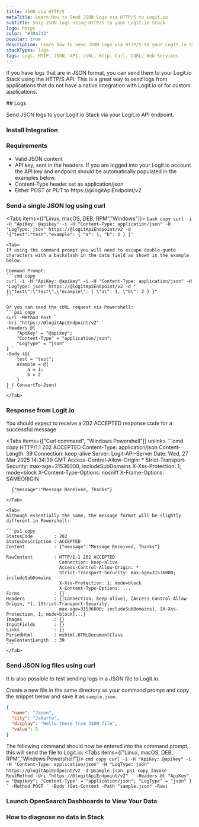 ```yaml
---
title: JSON via HTTP/S
metaTitle: Learn How to Send JSON Logs via HTTP/S to Logit.io
subTitle: Ship JSON logs using HTTP/S to your Logit.io Stack
logo: https
color: "#30a743"
popular: true
description: Learn how to send JSON logs via HTTP/S to your Logit.io Stack using cURL.
stackTypes: logs
tags: Logs, HTTP, JSON, API, cURL, Http, Curl, CURL, Web Services
---
```


If you have logs that are in JSON format, you can send them to your Logit.io Stack using the HTTP/S API. 
This is a great way to send logs from applications that do not have a native integration with Logit.io or for custom applications.

<Steps>
  ## Logs

  Send JSON logs to your Logit.io Stack via your Logit.io API endpoint.
  
  ### Install Integration

  <InstallIntegration/>

  ### Requirements

  - Valid JSON content
  - API key, sent in the headers. If you are logged into your Logit.io account the API key and endpoint should be automatically 
    populated in the examples below.
  - Content-Type header set as application/json
  - Either POST or PUT to https://@logitApiEndpoint/v2

  ### Send a single JSON log using curl

  <Tabs items={["Linux, macOS, DEB, RPM","Windows"]}>
    <Tab>
    ```bash copy
    curl -i -H "ApiKey: @apikey" -i -H "Content-Type: application/json" -H "LogType: json" https://@logitApiEndpoint/v2 -d '{"test":"test","example": { "a": 1, "b": 2 } }'
    ```
    </Tab>

    <Tab>
    If using the command prompt you will need to escape double-quote characters with a backslash in the data field as shown in the example below.
                
    Command Prompt:
    ```cmd copy
    curl -i -H "ApiKey: @apikey" -i -H "Content-Type: application/json" -H "LogType: json" https://@logitApiEndpoint/v2 -d "{\"test\":\"test\",\"example\": { \"a\": 1, \"b\": 2 } }"
    ```

    Or you can send the cURL request via Powershell:
    ```ps1 copy
    curl -Method Post `
    -Uri "https://@logitApiEndpoint/v2" `
    -Headers @{
        "ApiKey" = "@apikey";
        "Content-Type" = "application/json";
        "LogType" = "json"
    } `
    -Body (@{
        test = "test";
        example = @{
            a = 1;
            b = 2
        }
    } | ConvertTo-Json)
    ```
    </Tab>

  </Tabs>

  ### Response from Logit.io

  You should expect to receive a 202 ACCEPTED response code for a successful message

  <Tabs items={["Curl command", "Windows Powershell"]} unlink>
    <Tab>
      ```cmd copy
      HTTP/1.1 202 ACCEPTED
      Content-Type: application/json
      Content-Length: 39
      Connection: keep-alive
      Server: Logit-API-Server
      Date: Wed, 27 Mar 2025 14:34:39 GMT
      Access-Control-Allow-Origin: *
      Strict-Transport-Security: max-age=31536000; includeSubDomains
      X-Xss-Protection: 1; mode=block
      X-Content-Type-Options: nosniff
      X-Frame-Options: SAMEORIGIN

      {"message":"Message Received, Thanks"}
      ```
    </Tab>

    <Tab>
    Although essentially the same, the message format will be slightly different in Powershell:

    ```ps1 copy
    StatusCode        : 202
    StatusDescription : ACCEPTED
    Content           : {"message":"Message Received, Thanks"}

    RawContent        : HTTP/1.1 202 ACCEPTED
                        Connection: keep-alive
                        Access-Control-Allow-Origin: *
                        Strict-Transport-Security: max-age=31536000; includeSubDomains
                        X-Xss-Protection: 1; mode=block
                        X-Content-Type-Options: ...
    Forms             : {}
    Headers           : {[Connection, keep-alive], [Access-Control-Allow-Origin, *], [Strict-Transport-Security,
                        max-age=31536000; includeSubDomains], [X-Xss-Protection, 1; mode=block]...}
    Images            : {}
    InputFields       : {}
    Links             : {}
    ParsedHtml        : mshtml.HTMLDocumentClass
    RawContentLength  : 39
    ```
    </Tab>
  
  </Tabs>

  ### Send JSON log files using curl

  It is also possible to test sending logs in a JSON file to Logit.io.

  Create a new file in the same directory as your command prompt and copy the snippet below and save it as `sample.json`.

  ```json copy
  {
    "name": "Jason",
    "city": "Jakarta",
    "display": "Hello there from JSON file",
    "value": 5
  }
  ```

  The following command should now be entered into the command prompt, this will send the file to Logit.io:
  <Tabs items={["Linux, macOS, DEB, RPM","Windows Powershell"]}>
    <Tab>
    ```cmd copy
    curl -i -H "ApiKey: @apikey" -i -H "Content-Type: application/json" -H "LogType: json" https://@logitApiEndpoint/v2 -d @sample.json
    ```
    </Tab>
    <Tab>
    ```ps1 copy
    Invoke-RestMethod -Uri "https://@logitApiEndpoint/v2" `
      -Headers @{
          "ApiKey" = "@apikey";
          "Content-Type" = "application/json";
          "LogType" = "json"
      } `
      -Method POST `
      -Body (Get-Content -Path "sample.json" -Raw)
    ```
    </Tab>
  </Tabs>
  
  ### Launch OpenSearch Dashboards to View Your Data

  <LaunchVisualizer type="logs" />

  ### How to diagnose no data in Stack

  <DiagnoseNoData />

</Steps>